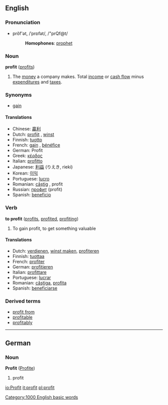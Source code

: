 ==English==

===Pronunciation===
*prŏf'ət, /ˈprɒfət/, /"prQf@t/
*:'''Homophones''': [[prophet]]

===Noun===
'''profit''' ([[profits]])

#The [[money]] a company makes. Total [[income]] or [[cash flow]] minus [[expenditure]]s and [[tax]]es.

===Synonyms===
*[[gain]]

====Translations====
*Chinese: [[贏利]]
*Dutch: [[profijt]] {{n}}, [[winst]] {{f}}
*Finnish: [[tuotto]]
*French: [[gain]] {{m}}, [[bénéfice]] {{m}}
*German: Profit {{m}}
*Greek: [[κέρδος]] {{n}}
*Italian: [[profitto]] {{m}}
*Japanese: [[利益]] (りえき, rieki)
*Korean: [[이익]]
*Portuguese: [[lucro]] {{m}}
*Romanian: [[câştig]] {{n}}, profit {{f}}
*Russian: [[профит]] {{m}} (profit)
*Spanish: [[beneficio]] {{f}}

===Verb===
'''to profit''' ([[profits]], [[profited]], [[profiting]])

#To gain profit, to get something valuable

====Translations====
*Dutch: [[verdienen]], [[winst maken]], [[profiteren]]
*Finnish: [[tuottaa]]
*French: [[profiter]]
*German: [[profitieren]]
*Italian: [[profittare]]
*Portuguese: [[lucrar]]
*Romanian: [[câştiga]], [[profita]]
*Spanish: [[beneficiarse]]

===Derived terms===
*[[profit from]]
*[[profitable]]
*[[profitably]]

----

==German==
===Noun===
'''Profit''' {{m}} ([[Profite]])

# profit

[[Category:1000 English basic words]]

[[io:Profit]]
[[it:profit]]
[[pl:profit]]